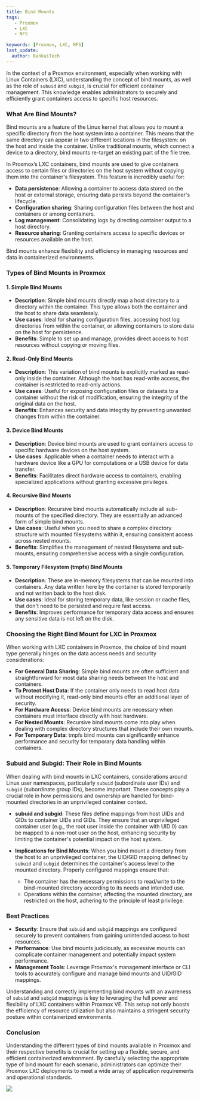 ---
title: Bind Mounts
tags:
   - Proxmox
   - LXC
   - NFS

keywords: [Proxmox, LXC, NFS]
last_update:
  author: BankaiTech
---

In the context of a Proxmox environment, especially when working with Linux Containers (LXC), understanding the concept of bind mounts, as well as the role of `subuid` and `subgid`, is crucial for efficient container management. This knowledge enables administrators to securely and efficiently grant containers access to specific host resources.

### **What Are Bind Mounts?**

Bind mounts are a feature of the Linux kernel that allows you to mount a specific directory from the host system into a container. This means that the same directory can appear in two different locations in the filesystem: on the host and inside the container. Unlike traditional mounts, which connect a device to a directory, bind mounts re-target an existing part of the file tree.

In Proxmox’s LXC containers, bind mounts are used to give containers access to certain files or directories on the host system without copying them into the container's filesystem. This feature is incredibly useful for:

- **Data persistence**: Allowing a container to access data stored on the host or external storage, ensuring data persists beyond the container's lifecycle.
- **Configuration sharing**: Sharing configuration files between the host and containers or among containers.
- **Log management**: Consolidating logs by directing container output to a host directory.
- **Resource sharing**: Granting containers access to specific devices or resources available on the host.

Bind mounts enhance flexibility and efficiency in managing resources and data in containerized environments.

### **Types of Bind Mounts in Proxmox**

#### 1. **Simple Bind Mounts**

- **Description**: Simple bind mounts directly map a host directory to a directory within the container. This type allows both the container and the host to share data seamlessly.
- **Use cases**: Ideal for sharing configuration files, accessing host log directories from within the container, or allowing containers to store data on the host for persistence.
- **Benefits**: Simple to set up and manage, provides direct access to host resources without copying or moving files.
  
#### 2. **Read-Only Bind Mounts**

- **Description**: This variation of bind mounts is explicitly marked as read-only inside the container. Although the host has read-write access, the container is restricted to read-only actions.
- **Use cases**: Useful for exposing configuration files or datasets to a container without the risk of modification, ensuring the integrity of the original data on the host.
- **Benefits**: Enhances security and data integrity by preventing unwanted changes from within the container.

#### 3. **Device Bind Mounts**

- **Description**: Device bind mounts are used to grant containers access to specific hardware devices on the host system.
- **Use cases**: Applicable when a container needs to interact with a hardware device like a GPU for computations or a USB device for data transfer.
- **Benefits**: Facilitates direct hardware access to containers, enabling specialized applications without granting excessive privileges.

#### 4. **Recursive Bind Mounts**

- **Description**: Recursive bind mounts automatically include all sub-mounts of the specified directory. They are essentially an advanced form of simple bind mounts.
- **Use cases**: Useful when you need to share a complex directory structure with mounted filesystems within it, ensuring consistent access across nested mounts.
- **Benefits**: Simplifies the management of nested filesystems and sub-mounts, ensuring comprehensive access with a single configuration.

#### 5. **Temporary Filesystem (tmpfs) Bind Mounts**

- **Description**: These are in-memory filesystems that can be mounted into containers. Any data written here by the container is stored temporarily and not written back to the host disk.
- **Use cases**: Ideal for storing temporary data, like session or cache files, that don't need to be persisted and require fast access.
- **Benefits**: Improves performance for temporary data access and ensures any sensitive data is not left on the disk.

### **Choosing the Right Bind Mount for LXC in Proxmox**

When working with LXC containers in Proxmox, the choice of bind mount type generally hinges on the data access needs and security considerations:

- **For General Data Sharing**: Simple bind mounts are often sufficient and straightforward for most data sharing needs between the host and containers.
- **To Protect Host Data**: If the container only needs to read host data without modifying it, read-only bind mounts offer an additional layer of security.
- **For Hardware Access**: Device bind mounts are necessary when containers must interface directly with host hardware.
- **For Nested Mounts**: Recursive bind mounts come into play when dealing with complex directory structures that include their own mounts.
- **For Temporary Data**: tmpfs bind mounts can significantly enhance performance and security for temporary data handling within containers.

### **Subuid and Subgid: Their Role in Bind Mounts**

When dealing with bind mounts in LXC containers, considerations around Linux user namespaces, particularly `subuid` (subordinate user IDs) and `subgid` (subordinate group IDs), become important. These concepts play a crucial role in how permissions and ownership are handled for bind-mounted directories in an unprivileged container context.

- **subuid and subgid**: These files define mappings from host UIDs and GIDs to container UIDs and GIDs. They ensure that an unprivileged container user (e.g., the root user inside the container with UID 0) can be mapped to a non-root user on the host, enhancing security by limiting the container's potential impact on the host system.

- **Implications for Bind Mounts**: When you bind mount a directory from the host to an unprivileged container, the UID/GID mapping defined by `subuid` and `subgid` determines the container's access level to the mounted directory. Properly configured mappings ensure that:
  - The container has the necessary permissions to read/write to the bind-mounted directory according to its needs and intended use.
  - Operations within the container, affecting the mounted directory, are restricted on the host, adhering to the principle of least privilege.

### **Best Practices**

- **Security**: Ensure that `subuid` and `subgid` mappings are configured securely to prevent containers from gaining unintended access to host resources.
- **Performance**: Use bind mounts judiciously, as excessive mounts can complicate container management and potentially impact system performance.
- **Management Tools**: Leverage Proxmox's management interface or CLI tools to accurately configure and manage bind mounts and UID/GID mappings.

Understanding and correctly implementing bind mounts with an awareness of `subuid` and `subgid` mappings is key to leveraging the full power and flexibility of LXC containers within Proxmox VE. This setup not only boosts the efficiency of resource utilization but also maintains a stringent security posture within containerized environments.

### **Conclusion**

Understanding the different types of bind mounts available in Proxmox and their respective benefits is crucial for setting up a flexible, secure, and efficient containerized environment. By carefully selecting the appropriate type of bind mount for each scenario, administrators can optimize their Proxmox LXC deployments to meet a wide array of application requirements and operational standards.

<a href="https://www.buymeacoffee.com/BankaiTech"><img src="https://img.buymeacoffee.com/button-api/?text=Buy me a beer&emoji=🍺&slug=BankaiTech&button_colour=FFDD00&font_colour=000000&font_family=Cookie&outline_colour=000000&coffee_colour=ffffff" /></a>
